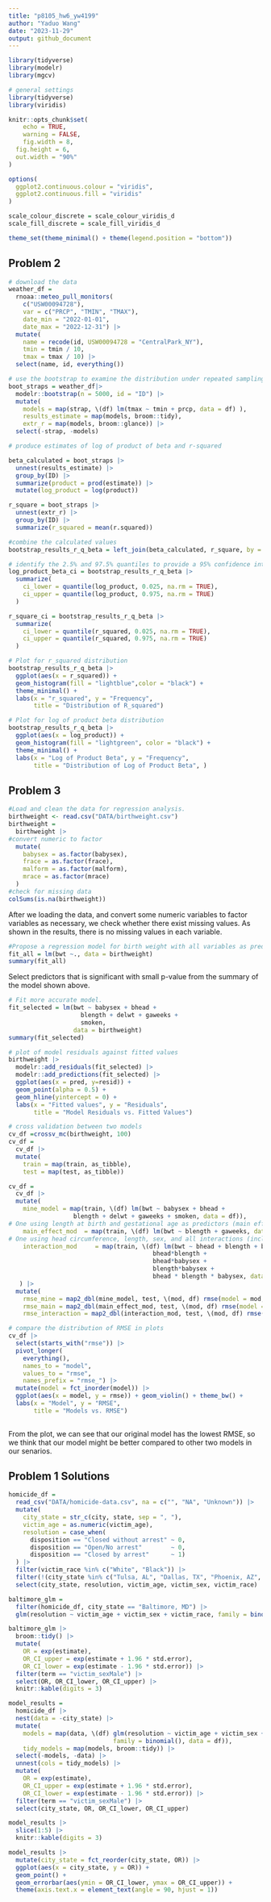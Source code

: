 ```yaml
---
title: "p8105_hw6_yw4199"
author: "Yaduo Wang"
date: "2023-11-29"
output: github_document
---
```

```r
library(tidyverse)
library(modelr)
library(mgcv)
```

```r
# general settings
library(tidyverse)
library(viridis)

knitr::opts_chunk$set(
	echo = TRUE,
	warning = FALSE,
	fig.width = 8, 
  fig.height = 6,
  out.width = "90%"
)

options(
  ggplot2.continuous.colour = "viridis",
  ggplot2.continuous.fill = "viridis"
)

scale_colour_discrete = scale_colour_viridis_d
scale_fill_discrete = scale_fill_viridis_d

theme_set(theme_minimal() + theme(legend.position = "bottom"))
```

## Problem 2
```r
# download the data
weather_df = 
  rnoaa::meteo_pull_monitors(
    c("USW00094728"),
    var = c("PRCP", "TMIN", "TMAX"), 
    date_min = "2022-01-01",
    date_max = "2022-12-31") |>
  mutate(
    name = recode(id, USW00094728 = "CentralPark_NY"),
    tmin = tmin / 10,
    tmax = tmax / 10) |>
  select(name, id, everything())
```


```r
# use the bootstrap to examine the distribution under repeated sampling
boot_straps = weather_df|> 
  modelr::bootstrap(n = 5000, id = "ID") |> 
  mutate(
    models = map(strap, \(df) lm(tmax ~ tmin + prcp, data = df) ),
    results_estimate = map(models, broom::tidy),
    extr_r = map(models, broom::glance)) |> 
  select(-strap, -models) 

# produce estimates of log of product of beta and r-squared

beta_calculated = boot_straps |> 
  unnest(results_estimate) |> 
  group_by(ID) |> 
  summarize(product = prod(estimate)) |> 
  mutate(log_product = log(product))

r_square = boot_straps |> 
  unnest(extr_r) |> 
  group_by(ID) |> 
  summarize(r_squared = mean(r.squared))
```

```r
#combine the calculated values
bootstrap_results_r_q_beta = left_join(beta_calculated, r_square, by = "ID")

# identify the 2.5% and 97.5% quantiles to provide a 95% confidence interval 
log_product_beta_ci = bootstrap_results_r_q_beta |> 
  summarize(
    ci_lower = quantile(log_product, 0.025, na.rm = TRUE),
    ci_upper = quantile(log_product, 0.975, na.rm = TRUE)
  )

r_square_ci = bootstrap_results_r_q_beta |> 
  summarize(
    ci_lower = quantile(r_squared, 0.025, na.rm = TRUE),
    ci_upper = quantile(r_squared, 0.975, na.rm = TRUE)
  )
```

```r
# Plot for r_squared distribution
bootstrap_results_r_q_beta |> 
  ggplot(aes(x = r_squared)) +
  geom_histogram(fill = "lightblue",color = "black") +
  theme_minimal() +
  labs(x = "r_squared", y = "Frequency", 
       title = "Distribution of R_squared")

# Plot for log of product beta distribution
bootstrap_results_r_q_beta |>
  ggplot(aes(x = log_product)) +
  geom_histogram(fill = "lightgreen", color = "black") +
  theme_minimal() +
  labs(x = "Log of Product Beta", y = "Frequency", 
       title = "Distribution of Log of Product Beta", )
```

## Problem 3
```r
#Load and clean the data for regression analysis.
birthweight <- read.csv("DATA/birthweight.csv")
birthweight = 
  birthweight |> 
#convert numeric to factor
  mutate(
    babysex = as.factor(babysex),
    frace = as.factor(frace),
    malform = as.factor(malform),
    mrace = as.factor(mrace)
  )
#check for missing data
colSums(is.na(birthweight))
```

After we loading the data, and convert some numeric variables to factor variables as necessary, we check whether there exist missing values. As shown in the results, there is no missing values in each variable. 

```r
#Propose a regression model for birth weight with all variables as predictor. 
fit_all = lm(bwt ~., data = birthweight)
summary(fit_all)
```

Select predictors that is significant with small p-value from the summary of the model shown above.

```r
# Fit more accurate model. 
fit_selected = lm(bwt ~ babysex + bhead + 
                    blength + delwt + gaweeks +
                    smoken, 
                  data = birthweight)
summary(fit_selected)
```

```r
# plot of model residuals against fitted values
birthweight |> 
  modelr::add_residuals(fit_selected) |> 
  modelr::add_predictions(fit_selected) |> 
  ggplot(aes(x = pred, y=resid)) + 
  geom_point(alpha = 0.5) + 
  geom_hline(yintercept = 0) +
  labs(x = "Fitted values", y = "Residuals", 
       title = "Model Residuals vs. Fitted Values")
```

```r
# cross validation between two models 
cv_df =crossv_mc(birthweight, 100)
cv_df = 
  cv_df |> 
  mutate(
    train = map(train, as_tibble),
    test = map(test, as_tibble))

cv_df = 
  cv_df |> 
  mutate(
    mine_model = map(train, \(df) lm(bwt ~ babysex + bhead + 
                  blength + delwt + gaweeks + smoken, data = df)),
# One using length at birth and gestational age as predictors (main effects only)
    main_effect_mod  = map(train, \(df) lm(bwt ~ blength + gaweeks, data = df)),
# One using head circumference, length, sex, and all interactions (including the three-way interaction) between these.
    interaction_mod     = map(train, \(df) lm(bwt ~ bhead + blength + babysex + 
                                        bhead*blength +
                                        bhead*babysex +
                                        blength*babysex +
                                        bhead * blength * babysex, data = df))
   ) |> 
  mutate(
    rmse_mine = map2_dbl(mine_model, test, \(mod, df) rmse(model = mod, data = df)),
    rmse_main = map2_dbl(main_effect_mod, test, \(mod, df) rmse(model = mod, data = df)),
    rmse_interaction = map2_dbl(interaction_mod, test, \(mod, df) rmse(model = mod, data = df)))
```

```r
# compare the distribution of RMSE in plots
cv_df |> 
  select(starts_with("rmse")) |> 
  pivot_longer(
    everything(),
    names_to = "model", 
    values_to = "rmse",
    names_prefix = "rmse_") |> 
  mutate(model = fct_inorder(model)) |> 
  ggplot(aes(x = model, y = rmse)) + geom_violin() + theme_bw() + 
  labs(x = "Model", y = "RMSE", 
       title = "Models vs. RMSE")
  
```

From the plot, we can see that our original model has the lowest RMSE, so we think that our model might be better compared to other two models in our senarios. 

## Problem 1 Solutions
```r
homicide_df = 
  read_csv("DATA/homicide-data.csv", na = c("", "NA", "Unknown")) |> 
  mutate(
    city_state = str_c(city, state, sep = ", "),
    victim_age = as.numeric(victim_age),
    resolution = case_when(
      disposition == "Closed without arrest" ~ 0,
      disposition == "Open/No arrest"        ~ 0,
      disposition == "Closed by arrest"      ~ 1)
  ) |> 
  filter(victim_race %in% c("White", "Black")) |> 
  filter(!(city_state %in% c("Tulsa, AL", "Dallas, TX", "Phoenix, AZ", "Kansas City, MO"))) |> 
  select(city_state, resolution, victim_age, victim_sex, victim_race)
```

```r
baltimore_glm = 
  filter(homicide_df, city_state == "Baltimore, MD") |> 
  glm(resolution ~ victim_age + victim_sex + victim_race, family = binomial(), data = _)

baltimore_glm |> 
  broom::tidy() |> 
  mutate(
    OR = exp(estimate), 
    OR_CI_upper = exp(estimate + 1.96 * std.error),
    OR_CI_lower = exp(estimate - 1.96 * std.error)) |> 
  filter(term == "victim_sexMale") |> 
  select(OR, OR_CI_lower, OR_CI_upper) |>
  knitr::kable(digits = 3)
```

```r
model_results = 
  homicide_df |> 
  nest(data = -city_state) |> 
  mutate(
    models = map(data, \(df) glm(resolution ~ victim_age + victim_sex + victim_race, 
                             family = binomial(), data = df)),
    tidy_models = map(models, broom::tidy)) |> 
  select(-models, -data) |> 
  unnest(cols = tidy_models) |> 
  mutate(
    OR = exp(estimate), 
    OR_CI_upper = exp(estimate + 1.96 * std.error),
    OR_CI_lower = exp(estimate - 1.96 * std.error)) |> 
  filter(term == "victim_sexMale") |> 
  select(city_state, OR, OR_CI_lower, OR_CI_upper)

model_results |>
  slice(1:5) |> 
  knitr::kable(digits = 3)
```

```r
model_results |> 
  mutate(city_state = fct_reorder(city_state, OR)) |> 
  ggplot(aes(x = city_state, y = OR)) + 
  geom_point() + 
  geom_errorbar(aes(ymin = OR_CI_lower, ymax = OR_CI_upper)) + 
  theme(axis.text.x = element_text(angle = 90, hjust = 1))
```

